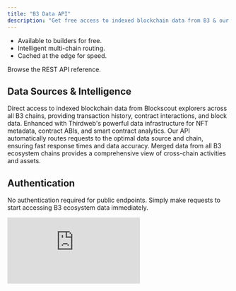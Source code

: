 ```yaml
---
title: "B3 Data API"
description: "Get free access to indexed blockchain data from B3 & our appchains with our free API."
---
```


- Available to builders for free.
- Intelligent multi-chain routing.
- Cached at the edge for speed.


<Card href="/data/api-reference/introduction" icon="database" horizontal arrow="true">
  Browse the REST API reference.
</Card>

## Data Sources & Intelligence

<Steps>
  <Step title="Blockscout Integration">
    Direct access to indexed blockchain data from Blockscout explorers across all B3 chains, providing transaction history, contract interactions, and block data.
  </Step>
  <Step title="Thirdweb Data Layer">
    Enhanced with Thirdweb's powerful data infrastructure for NFT metadata, contract ABIs, and smart contract analytics.
  </Step>
  <Step title="Intelligent Routing">
    Our API automatically routes requests to the optimal data source and chain, ensuring fast response times and data accuracy.
  </Step>
  <Step title="Unified Ecosystem View">
    Merged data from all B3 ecosystem chains provides a comprehensive view of cross-chain activities and assets.
  </Step>
</Steps>

## Authentication

No authentication required for public endpoints. Simply make requests to start accessing B3 ecosystem data immediately.

 <iframe
   className="w-full aspect-video rounded-xl"
    src="https://customer-gg6qs7nm5ue94t64.cloudflarestream.com/72fee22d318571083c28ae22503c75db/iframe?muted=true&loop=true&autoplay=true&poster=https%3A%2F%2Fcustomer-gg6qs7nm5ue94t64.cloudflarestream.com%2F72fee22d318571083c28ae22503c75db%2Fthumbnails%2Fthumbnail.jpg%3Ftime%3D%26height%3D600"
    title="B3 Data API"
    frameBorder="0"
  allow="accelerometer; autoplay; clipboard-write; encrypted-media; gyroscope; picture-in-picture"
  allowFullScreen
  ></iframe>

